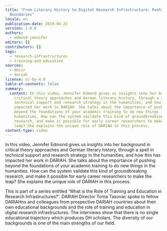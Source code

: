 ```yaml
---
title: "From Literary History to Digital Research Infrastructure: Pushing Beyond
  Boundaries"
locale: en
publication-date: 2019-04-23
version: 1.0.0
authors:
  - edmond-jennifer
editors: []
contributors: []
tags:
  - research-infrastructures
  - training-and-education
sources:
  - desir
  - dariah
license: cc-by-4.0
table-of-contents: false
summary:
  content: In this video, Jennifer Edmond gives us insights into her background in
    critical theory approaches and German literary history, through a spell in
    technical support and research strategy in the humanities, and how this has
    impacted her work in DARIAH. She talks about the importance of pushing
    beyond the foundations of your academic training to do new things in the
    humanities. How can the system vaildate this kind of groundbreaking
    research, and make it possible for early career researchers to make the
    leap? She explains the unique role of DARIAH in this process.
content-type: video
---
```

In this video, Jennifer Edmond gives us insights into her background in critical theory approaches and German literary history, through a spell in technical support and research strategy in the humanities, and how this has impacted her work in DARIAH. She talks about the importance of pushing beyond the foundations of your academic training to do new things in the humanities. How can the system vaildate this kind of groundbreaking research, and make it possible for early career researchers to make the leap? She explains the unique role of DARIAH in this process.

This is part of a series entitled 'What is the Role of Training and Education in Research Infrastructures?'. DARIAH Director Toma Tasovac spoke to fellow DARIAHns and colleagues from prospective DARIAH countries about their own educational backgrounds and the role of training and education in digital research infrastructures. The interviews show that there is no single educational trajectory which produces DH scholars. The diversity of our backgrounds is one of the main strengths of our field.

<VideoCard provider="youtube" id="iwz0uhEhtg4" title="From Literary History to Digital Research Infrastructure: Pushing Beyond Boundaries" image="/assets/content/assets/en/resources/hosted/from-literary-history-to-digital-research-infrastructure-pushing-beyond-boundaries/edmond-training.png" />
